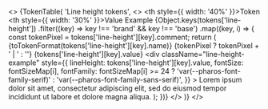 
<>
  {TokenTable(
    'Line height tokens',
    <>
      <thead>
        <tr>
          <th style={{ width: '40%' }}>Token</th>
          <th style={{ width: '30%' }}>Value</th>
          <th>Example</th>
        </tr>
      </thead>
      <tbody>
        {Object.keys(tokens['line-height'])
          .filter((key) => key !== 'brand' && key !== 'base')
          .map((key, i) => {
            const tokenPixel = tokens['line-height'][key].comment;
            return (
              <tr key={i}>
                <td>{toTokenFormat(tokens['line-height'][key].name)}</td>
                <td>
                  {tokenPixel ? tokenPixel + ' | ' : ''}
                  {tokens['line-height'][key].value}
                </td>
                <td>
                  <div
                    className="line-height-example"
                    style={{
                      lineHeight: tokens['line-height'][key].value,
                      fontSize: fontSizeMap[i],
                      fontFamily:
                        fontSizeMap[i] >= 24
                          ? 'var(--pharos-font-family-serif)'
                          : 'var(--pharos-font-family-sans-serif)',
                    }}
                  >
                    Lorem ipsum dolor sit amet, consectetur adipiscing elit, sed do eiusmod tempor
                    incididunt ut labore et dolore magna aliqua.
                  </div>
                </td>
              </tr>
            );
          })}
      </tbody>
    </>
  )}
</>
